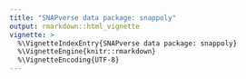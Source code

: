 ```yaml
---
title: "SNAPverse data package: snappoly"
output: rmarkdown::html_vignette
vignette: >
  %\VignetteIndexEntry{SNAPverse data package: snappoly}
  %\VignetteEngine{knitr::rmarkdown}
  %\VignetteEncoding{UTF-8}
---
```

